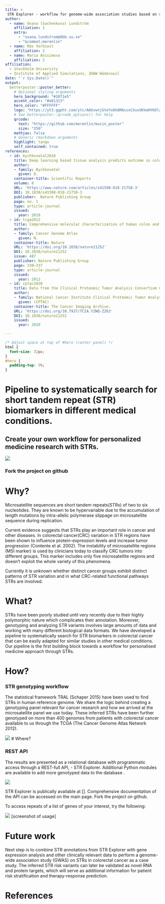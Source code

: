 ```yaml
---
title: >
 STR Explorer - workflow for genome-wide association studies based on short tandem repeats
author:
  - name: Oxana (Sachenkova) Lundström
    affiliation: 1
    extra:
      - "oxana.lundstrom@dbb.su.se"
      - "&commat;merenlin"
  - name: Max Verbiest
    affiliation: 2
  - name: Maria Anisimova
    affiliation: 2
affiliation:
  - Stockholm University
  - Institute of Applied Simulations, ZHAW Wädenswil
date: "`r Sys.Date()`"
output:
  betterposter::poster_better:
    # Optional styling arguments
    hero_background: "#1071e5"
    accent_color: "#e81313"
    hero_color: "#FFFFFF"
    logo: "https://yt3.ggpht.com/ytc/AAUvwnjGteYx8k6MAssnCXuvUKVwHYKOlapDEioYv5lGrg=s88-c-k-c0x00ffffff-no-rj"
    # See betterposter::qrcode_options() for help
    qrcode:
      text: "https://github.com/merenlin/mucin_poster"
      size: "250"
    mathjax: false
    # Generic rmarkdown arguments
    highlight: tango
    self_contained: true
references:
  - id: bychkovetal2018
    title: Deep learning based tissue analysis predicts outcome in colorectal cancer.
    author:
    - family: Bychkovetal
      given: D.
    container-title: Scientific Reports
    volume: 8
    URL: 'https://www.nature.com/articles/s41598-018-21758-3'
    DOI: 10.1038/s41598-018-21758-3 
    publisher:  Nature Publishing Group
    page: no. 1
    type: article-journal
    issued:
      year: 2018
  - id: tcga2012
    title: Comprehensive molecular characterization of human colon and rectal cancer
    author:
    - family: Cancer Genome Atlas 
      given: N.
    container-title: Nature 
    URL: 'https://doi.org/10.1038/nature11252'
    DOI: 10.1038/nature11252 
    issue: 487
    publisher: Nature Publishing Group
    page: 330–337
    type: article-journal
    issued:
      year: 2012
  - id: cptac2020
    title: Data from the Clinical Proteomic Tumor Analysis Consortium Colon Adenocarcinoma collection
    author:
    - family: National Cancer Institute Clinical Proteomic Tumor Analysis Consortium 
      given: (CPTAC)
    container-title: The Cancer Imaging Archive.
    URL: 'https://doi.org/10.7937/TCIA.YZWQ-ZZ63'
    DOI: 10.1038/nature11252 
    issued:
      year: 2020      

---
```


```css
/* Adjust space at top of #hero (center panel) */
html {
  font-size: 32px;
}
#hero {
  padding-top: 5%;
}
```


<div id="hero">
<!--
  Center Column of Poster

  * The main text goes in <h1> (single #) header.
  * You can add additional text if desired.
-->


# Pipeline to systematically search for **short tandem repeat (STR) biomarkers** in different medical conditions. 

## Create your own workflow for personalized medicine research with STRs.

![](https://raw.githubusercontent.com/merenlin/mucin_poster/main/img/main_figure.png)

### Fork the project on github 
</div>



<div id="left-bar">
<!-- Text in the left bar, title and authors added automatically -->

# Why?

Microsatellite sequences are short tandem repeats(STRs) of two to six nucleotides. They are known to be hypervariable due to the accumulation of length mutations by intra-allelic polymerase slippage on microsatellite sequence during replication.

Current evidence suggests that STRs play an important role in cancer and other diseases. In colorectal cancer(CRC) variation in STR regions have been shown to influence protein-expression levels and increase tumor progression (Contente et al. 2002). The instability of microsatellite regions (MSI marker) is used by clinicians today to classify CRC tumors into different groups. This marker includes only five microsatellite regions and doesn’t exploit the whole variety of this phenomena.

Currently it is unknown whether distinct cancer groups exhibit distinct patterns of STR variation and in what CRC-related functional pathways STRs are involved.


# What?

STRs have been poorly studied until very recently due to their highly polymorphic nature which complicates their annotation. Moreover, genotyping and analyzing STR variants involves large amounts of data and working with many different biological data formats. 
We have developed a pipeline to systematically search for STR biomarkers in colorectal cancer that can be easily adapted for similar studies in other medical conditions. Our pipeline is the first building block towards a workflow for personalised medicine approach through STRs.
 

</div>



<div id="right-bar">
<!-- Right bar -->
# How? 

### STR genotyping workflow

The statistical framework TRAL  (Schaper 2015) have been used to find STRs in human reference genome. We share the logic behind creating a genotyping panel relevant for cancer research and how we arrived at the microsatellite panel we use today. These inferred STRs have been further genotyped on more than 400 genomes from patients with colorectal cancer available to us through the TCGA (The Cancer Genome Atlas Network 2012).

![](https://raw.githubusercontent.com/merenlin/sibdays2022/main/img/genotyping_flowchart.png) 
# Where?

### REST API

 The results are presented as a relational database with programmatic access through a REST-full API, - STR Explorer. Additional Python modules are available to add more genotyped data to the database .

![](https://raw.githubusercontent.com/merenlin/sibdays2022/main/img/architecture_strexplorer.png)

STR Explorer is publically available at []. Comprehensive documentation of the API can be accessed on the main page. Fork the project on github. 

To access repeats of a list of genes of your interest, try the following: 

![](https://raw.githubusercontent.com/merenlin/sibdays2022/main/img/architecture_strexplorer.png) [screenshot of usage]


# Future work

Next step is to combine STR annotations from STR Explorer with gene expression analysis and other clinically relevant data to perform a genome-wide association study (GWAS) on STRs in colorectal cancer as a case study. The inferred STR risk variants can later be validated as novel RNA and protein targets, which will serve as additional information for patient risk stratification and therapy-response prediction.

# References

</div>




 
